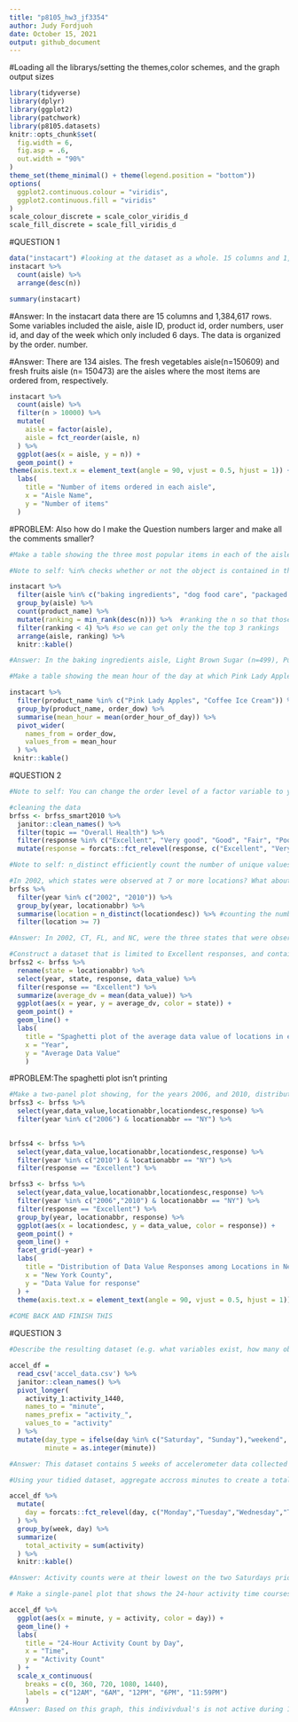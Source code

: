 ```yaml
---
title: "p8105_hw3_jf3354"
author: Judy Fordjuoh
date: October 15, 2021
output: github_document
---
```


#Loading all the librarys/setting the themes,color schemes, and the graph output sizes 
```r
library(tidyverse)
library(dplyr)
library(ggplot2)
library(patchwork)
library(p8105.datasets)
knitr::opts_chunk$set(
  fig.width = 6,
  fig.asp = .6,
  out.width = "90%"
)
theme_set(theme_minimal() + theme(legend.position = "bottom"))
options(
  ggplot2.continuous.colour = "viridis",
  ggplot2.continuous.fill = "viridis"
)
scale_colour_discrete = scale_color_viridis_d
scale_fill_discrete = scale_fill_viridis_d
```

#QUESTION 1
```r
data("instacart") #looking at the dataset as a whole. 15 columns and 1,384,617 rows
instacart %>%
  count(aisle) %>%
  arrange(desc(n))

summary(instacart)
```
#Answer: In the instacart data there are 15 columns and 1,384,617 rows. Some variables included the aisle, aisle ID, product id, order numbers, user id, and day of the week which only included 6 days. The data is organized by the order. number.

#Answer: There are 134 aisles. The fresh vegetables aisle(n=150609) and fresh fruits aisle (n= 150473) are the aisles where the most items are ordered from, respectively. 

```r
instacart %>% 
  count(aisle) %>% 
  filter(n > 10000) %>% 
  mutate(
    aisle = factor(aisle),
    aisle = fct_reorder(aisle, n)
  ) %>% 
  ggplot(aes(x = aisle, y = n)) +
  geom_point() +
theme(axis.text.x = element_text(angle = 90, vjust = 0.5, hjust = 1)) +
  labs(
    title = "Number of items ordered in each aisle",
    x = "Aisle Name",
    y = "Number of items"
  ) 
```

#PROBLEM: Also how do I make the Question numbers larger and make all the comments smaller?

```r
#Make a table showing the three most popular items in each of the aisles “baking ingredients”, “dog food care”, and “packaged vegetables fruits”. Include the number of times each item is ordered in your table.

#Note to self: %in% checks whether or not the object is contained in the other object.  == is a logical operator that checks for identity properties.

instacart %>%
  filter(aisle %in% c("baking ingredients", "dog food care", "packaged vegetables fruits")) %>% 
  group_by(aisle) %>%
  count(product_name) %>%
  mutate(ranking = min_rank(desc(n))) %>%  #ranking the n so that those with the least ranking go to the bottom
  filter(ranking < 4) %>% #so we can get only the the top 3 rankings
  arrange(aisle, ranking) %>%
  knitr::kable()

#Answer: In the baking ingredients aisle, Light Brown Sugar (n=499), Pure Baking Soda (n=387), and Cane Sugar (n=336), are the 3 most popular items. In the dog food care aisle, Snack Sticks Chicken & Rice Recipe Dog Treats (n=30), Organix Chicken & Brown Rice Recipe (n=28), and Small Dog Biscuits (n=26), are the 3 most popular items. In the packaged vegetables and fruits aisle, Organic Baby Spinach (n=9784), Organic Raspberries (n=5546), and Organic Blueberries (n=4966), are the 3 most popular items.
```

```r
#Make a table showing the mean hour of the day at which Pink Lady Apples and Coffee Ice Cream are ordered on each day of the week; format this table for human readers (i.e. produce a 2 x 7 table).

instacart %>% 
  filter(product_name %in% c("Pink Lady Apples", "Coffee Ice Cream")) %>% 
  group_by(product_name, order_dow) %>% 
  summarise(mean_hour = mean(order_hour_of_day)) %>% 
  pivot_wider(
    names_from = order_dow,
    values_from = mean_hour
  ) %>%
 knitr::kable()
```


#QUESTION 2
```r
#Note to self: You can change the order level of a factor variable to your specified preference using forcats::fct_relevel (visualization pt 2)

#cleaning the data 
brfss <- brfss_smart2010 %>% 
  janitor::clean_names() %>%
  filter(topic == "Overall Health") %>%
  filter(response %in% c("Excellent", "Very good", "Good", "Fair", "Poor")) %>% #include only responses from “Excellent” to “Poor”
  mutate(response = forcats::fct_relevel(response, c("Excellent", "Very good", "Good", "Fair", "Poor"))) #organizing the responses as a factor taking levels ordered from “Excellent” to “Poor”
```

```r
#Note to self: n_distinct efficiently count the number of unique values in a set of vector. Lecture:exploratory analysis.

#In 2002, which states were observed at 7 or more locations? What about in 2010?
brfss %>% 
  filter(year %in% c("2002", "2010")) %>% 
  group_by(year, locationabbr) %>% 
  summarise(location = n_distinct(locationdesc)) %>% #counting the number of times the location is listed in locationdesc then I'll filtering to only those who were in 7 or more locations
  filter(location >= 7)

#Answer: In 2002, CT, FL, and NC, were the three states that were observed at 7 locations. MA and NJ were observed at 8 locations while PA was observed at 10 locations. In 2010, CO, PA and SC were observed at 7 locations, OH was observed at 8 locations, NY and MA were observed at 9 locations, WA and NE were observed at 10 locations, CA, MD, and NC were observed in 12 locations, TX were observed in 16 locations, NJ were observed in 19 locations, and FL were observed in 41 locations
```
  
```r
#Construct a dataset that is limited to Excellent responses, and contains, year, state, and a variable that averages the data_value across locations within a state. Make a “spaghetti” plot of this average value over time within a state 
brfss2 <- brfss %>% 
  rename(state = locationabbr) %>%
  select(year, state, response, data_value) %>%
  filter(response == "Excellent") %>%
  summarize(average_dv = mean(data_value)) %>%
  ggplot(aes(x = year, y = average_dv, color = state)) +
  geom_point() +
  geom_line() +
  labs(
    title = "Spaghetti plot of the average data value of locations in each state from 2002 to 2010",
    x = "Year",
    y = "Average Data Value"
    ) 
```
#PROBLEM:The spaghetti plot isn't printing

```r
#Make a two-panel plot showing, for the years 2006, and 2010, distribution of data_value for responses (“Poor” to “Excellent”) among locations in NY State.
brfss3 <- brfss %>% 
  select(year,data_value,locationabbr,locationdesc,response) %>% 
  filter(year %in% c("2006") & locationabbr == "NY") %>% 
  

brfss4 <- brfss %>% 
  select(year,data_value,locationabbr,locationdesc,response) %>% 
  filter(year %in% c("2010") & locationabbr == "NY") %>% 
  filter(response == "Excellent") %>% 

brfss3 <- brfss %>% 
  select(year,data_value,locationabbr,locationdesc,response) %>% 
  filter(year %in% c("2006","2010") & locationabbr == "NY") %>% 
  filter(response == "Excellent") %>% 
  group_by(year, locationabbr, response) %>% 
  ggplot(aes(x = locationdesc, y = data_value, color = response)) +
  geom_point() +
  geom_line() +
  facet_grid(~year) +
  labs(
    title = "Distribution of Data Value Responses among Locations in New York State, in years 2006 and 2010",
    x = "New York County",
    y = "Data Value for response"
  ) +
  theme(axis.text.x = element_text(angle = 90, vjust = 0.5, hjust = 1)) 
  
#COME BACK AND FINISH THIS
```



#QUESTION 3
```r
#Describe the resulting dataset (e.g. what variables exist, how many observations, etc).

accel_df = 
  read_csv('accel_data.csv') %>%
  janitor::clean_names() %>%
  pivot_longer(
    activity_1:activity_1440,
    names_to = "minute",
    names_prefix = "activity_",
    values_to = "activity"
  ) %>%
  mutate(day_type = ifelse(day %in% c("Saturday", "Sunday"),"weekend", "weekday"),
         minute = as.integer(minute))

#Answer: This dataset contains 5 weeks of accelerometer data collected from a 63 year-old male with BMI 25, who was admitted to the Advanced Cardiac Care Center of Columbia University Medical Center and diagnosed with congestive heart failure (CHF). There are 50400 rows and 6 columns in the accel_df. The variables in this dataframe are week, day_id, day, minute, activity, and the day_type. Day_type is the variable I created which specifies if a day is a weekday or weekend. 
```

```r
#Using your tidied dataset, aggregate accross minutes to create a total activity variable for each day, and create a table showing these totals. Are any trends apparent?

accel_df %>%
  mutate(
    day = forcats::fct_relevel(day, c("Monday","Tuesday","Wednesday","Thursday","Friday","Saturday","Sunday"))
  ) %>%
  group_by(week, day) %>%
  summarize(
    total_activity = sum(activity)
  ) %>%
  knitr::kable()

#Answer: Activity counts were at their lowest on the two Saturdays prior to end of data collection (weeks 4 and 5). This individual is most active on Friday, Saturday, Sunday, and Monday. However the Saturday of Week 4 and Week 5, the individual's activity was not as high as previous saturdays. On each Saturday (week 4 and week 5) the participant had a total activity of 1440 min. 
```

```r
# Make a single-panel plot that shows the 24-hour activity time courses for each day and use color to indicate day of the week. Describe in words any patterns or conclusions you can make based on this graph.

accel_df %>% 
  ggplot(aes(x = minute, y = activity, color = day)) + 
  geom_line() +
  labs(
    title = "24-Hour Activity Count by Day",
    x = "Time",
    y = "Activity Count"
  ) + 
  scale_x_continuous(
    breaks = c(0, 360, 720, 1080, 1440),
    labels = c("12AM", "6AM", "12PM", "6PM", "11:59PM")
    )
#Answer: Based on this graph, this indivivdual's is not active during 12am to 6am which is most likely because they are asleep. Generally, this individual seems to be more active around 8-10pm. 
```

